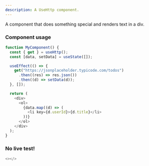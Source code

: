 ```yaml
---
description: A UseHttp component.
---
```



A component that does something special and renders text in a div.

### Component usage

```js
function MyComponent() {
  const { get } = useHttp();
  const [data, setData] = useState([]);

  useEffect(() => {
    get("https://jsonplaceholder.typicode.com/todos")
      .then((res) => res.json())
      .then((d) => setData(d));
  }, []);

  return (
    <div>
      <ol>
        {data.map((d) => (
          <li key={d.userId}>{d.title}</li>
        ))}
      </ol>
    </div>
  );
}
```

### No live test!

```js live
<></>
```
